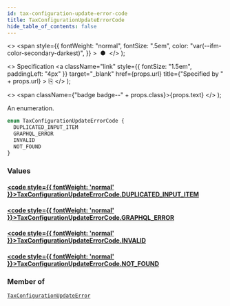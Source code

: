 ```yaml
---
id: tax-configuration-update-error-code
title: TaxConfigurationUpdateErrorCode
hide_table_of_contents: false
---
```


  <>
    <span
      style={{
        fontWeight: "normal",
        fontSize: ".5em",
        color: "var(--ifm-color-secondary-darkest)",
      }}
    >
      &nbsp;●&nbsp;
    </span>
  </>
);

  <>
    Specification
    <a
      className="link"
      style={{ fontSize: "1.5em", paddingLeft: "4px" }}
      target="\_blank"
      href={props.url}
      title={"Specified by " + props.url}
    >
      ⎘
    </a>
  </>
);

  <>
    <span className={"badge badge--" + props.class}>{props.text}</span>
  </>
);

An enumeration.

```graphql
enum TaxConfigurationUpdateErrorCode {
  DUPLICATED_INPUT_ITEM
  GRAPHQL_ERROR
  INVALID
  NOT_FOUND
}
```

### Values

#### [<code style={{ fontWeight: 'normal' }}>TaxConfigurationUpdateErrorCode.<b>DUPLICATED_INPUT_ITEM</b></code>](#)

>

#### [<code style={{ fontWeight: 'normal' }}>TaxConfigurationUpdateErrorCode.<b>GRAPHQL_ERROR</b></code>](#)

>

#### [<code style={{ fontWeight: 'normal' }}>TaxConfigurationUpdateErrorCode.<b>INVALID</b></code>](#)

>

#### [<code style={{ fontWeight: 'normal' }}>TaxConfigurationUpdateErrorCode.<b>NOT_FOUND</b></code>](#)

>

### Member of

[`TaxConfigurationUpdateError`](../../api-reference/taxes/objects/tax-configuration-update-error) <Badge class="secondary" text="object"/>
